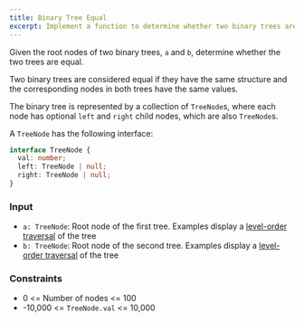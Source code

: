 ```yaml
---
title: Binary Tree Equal
excerpt: Implement a function to determine whether two binary trees are equal
---
```



Given the root nodes of two binary trees, `a` and `b`, determine whether the two trees are equal.

Two binary trees are considered equal if they have the same structure and the corresponding nodes in both trees have the same values.

The binary tree is represented by a collection of `TreeNode`s, where each node has optional `left` and `right` child nodes, which are also `TreeNode`s.

A `TreeNode` has the following interface:

```ts
interface TreeNode {
  val: number;
  left: TreeNode | null;
  right: TreeNode | null;
}
```

### Input

- `a: TreeNode`: Root node of the first tree. Examples display a [level-order traversal](https://en.wikipedia.org/wiki/Breadth-first_search) of the tree
- `b: TreeNode`: Root node of the second tree. Examples display a [level-order traversal](https://en.wikipedia.org/wiki/Breadth-first_search) of the tree

<MDXTestExamples testCases={runTestCases} />

### Constraints

- 0 &lt;= Number of nodes &lt;= 100
- -10,000 &lt;= `TreeNode.val` &lt;= 10,000
